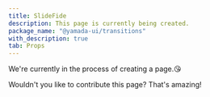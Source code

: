 ```yaml
---
title: SlideFide
description: This page is currently being created.
package_name: "@yamada-ui/transitions"
with_description: true
tab: Props
---
```


We're currently in the process of creating a page.😘

Wouldn't you like to contribute this page? That's amazing!
